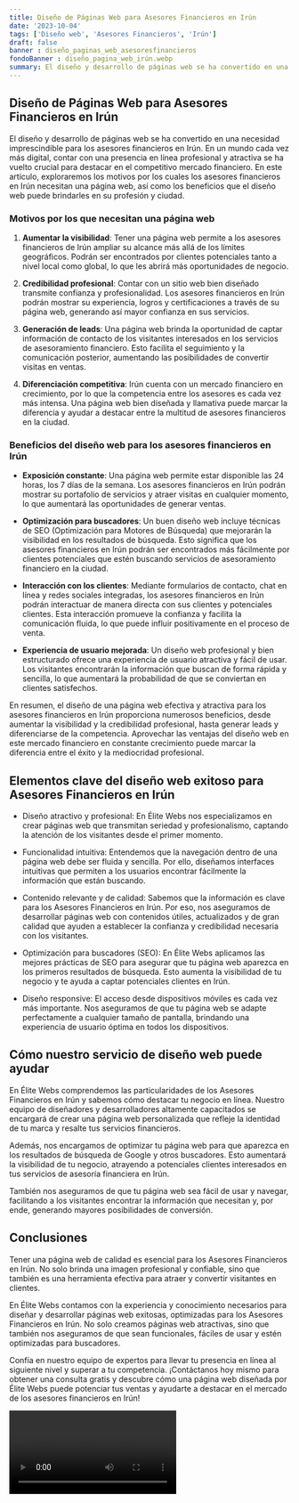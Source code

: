 ```yaml
---
title: Diseño de Páginas Web para Asesores Financieros en Irún
date: '2023-10-04'
tags: ['Diseño web', 'Asesores Financieros', 'Irún']
draft: false
banner : diseño_paginas_web_asesoresfinancieros
fondoBanner : diseño_pagina_web_irún.webp
summary: El diseño y desarrollo de páginas web se ha convertido en una necesidad imprescindible para los asesores financieros en Irún. En un mundo cada vez más digital, contar con una presencia en línea profesional y atractiva se ha vuelto crucial para destacar en el competitivo mercado financiero. En este artículo, exploraremos los motivos por los cuales los asesores financieros en Irún necesitan una página web, así como los beneficios que el diseño web puede brindarles en su profesión y ciudad.
---
```


## Diseño de Páginas Web para Asesores Financieros en Irún

El diseño y desarrollo de páginas web se ha convertido en una necesidad imprescindible para los asesores financieros en Irún. En un mundo cada vez más digital, contar con una presencia en línea profesional y atractiva se ha vuelto crucial para destacar en el competitivo mercado financiero. En este artículo, exploraremos los motivos por los cuales los asesores financieros en Irún necesitan una página web, así como los beneficios que el diseño web puede brindarles en su profesión y ciudad.

### Motivos por los que necesitan una página web

1. **Aumentar la visibilidad**: Tener una página web permite a los asesores financieros de Irún ampliar su alcance más allá de los límites geográficos. Podrán ser encontrados por clientes potenciales tanto a nivel local como global, lo que les abrirá más oportunidades de negocio.

2. **Credibilidad profesional**: Contar con un sitio web bien diseñado transmite confianza y profesionalidad. Los asesores financieros en Irún podrán mostrar su experiencia, logros y certificaciones a través de su página web, generando así mayor confianza en sus servicios.

3. **Generación de leads**: Una página web brinda la oportunidad de captar información de contacto de los visitantes interesados en los servicios de asesoramiento financiero. Esto facilita el seguimiento y la comunicación posterior, aumentando las posibilidades de convertir visitas en ventas.

4. **Diferenciación competitiva**: Irún cuenta con un mercado financiero en crecimiento, por lo que la competencia entre los asesores es cada vez más intensa. Una página web bien diseñada y llamativa puede marcar la diferencia y ayudar a destacar entre la multitud de asesores financieros en la ciudad.

### Beneficios del diseño web para los asesores financieros en Irún

- **Exposición constante**: Una página web permite estar disponible las 24 horas, los 7 días de la semana. Los asesores financieros en Irún podrán mostrar su portafolio de servicios y atraer visitas en cualquier momento, lo que aumentará las oportunidades de generar ventas.

- **Optimización para buscadores**: Un buen diseño web incluye técnicas de SEO (Optimización para Motores de Búsqueda) que mejorarán la visibilidad en los resultados de búsqueda. Esto significa que los asesores financieros en Irún podrán ser encontrados más fácilmente por clientes potenciales que estén buscando servicios de asesoramiento financiero en la ciudad.

- **Interacción con los clientes**: Mediante formularios de contacto, chat en línea y redes sociales integradas, los asesores financieros en Irún podrán interactuar de manera directa con sus clientes y potenciales clientes. Esta interacción promueve la confianza y facilita la comunicación fluida, lo que puede influir positivamente en el proceso de venta.

- **Experiencia de usuario mejorada**: Un diseño web profesional y bien estructurado ofrece una experiencia de usuario atractiva y fácil de usar. Los visitantes encontrarán la información que buscan de forma rápida y sencilla, lo que aumentará la probabilidad de que se conviertan en clientes satisfechos.

En resumen, el diseño de una página web efectiva y atractiva para los asesores financieros en Irún proporciona numerosos beneficios, desde aumentar la visibilidad y la credibilidad profesional, hasta generar leads y diferenciarse de la competencia. Aprovechar las ventajas del diseño web en este mercado financiero en constante crecimiento puede marcar la diferencia entre el éxito y la mediocridad profesional.

<GifSeo />

<Cta />

## Elementos clave del diseño web exitoso para Asesores Financieros en Irún

- Diseño atractivo y profesional: En Élite Webs nos especializamos en crear páginas web que transmitan seriedad y profesionalismo, captando la atención de los visitantes desde el primer momento.

- Funcionalidad intuitiva: Entendemos que la navegación dentro de una página web debe ser fluida y sencilla. Por ello, diseñamos interfaces intuitivas que permiten a los usuarios encontrar fácilmente la información que están buscando.

- Contenido relevante y de calidad: Sabemos que la información es clave para los Asesores Financieros en Irún. Por eso, nos aseguramos de desarrollar páginas web con contenidos útiles, actualizados y de gran calidad que ayuden a establecer la confianza y credibilidad necesaria con los visitantes.

- Optimización para buscadores (SEO): En Élite Webs aplicamos las mejores prácticas de SEO para asegurar que tu página web aparezca en los primeros resultados de búsqueda. Esto aumenta la visibilidad de tu negocio y te ayuda a captar potenciales clientes en Irún.

- Diseño responsive: El acceso desde dispositivos móviles es cada vez más importante. Nos aseguramos de que tu página web se adapte perfectamente a cualquier tamaño de pantalla, brindando una experiencia de usuario óptima en todos los dispositivos.

## Cómo nuestro servicio de diseño web puede ayudar

En Élite Webs comprendemos las particularidades de los Asesores Financieros en Irún y sabemos cómo destacar tu negocio en línea. Nuestro equipo de diseñadores y desarrolladores altamente capacitados se encargará de crear una página web personalizada que refleje la identidad de tu marca y resalte tus servicios financieros.

Además, nos encargamos de optimizar tu página web para que aparezca en los resultados de búsqueda de Google y otros buscadores. Esto aumentará la visibilidad de tu negocio, atrayendo a potenciales clientes interesados en tus servicios de asesoría financiera en Irún.

También nos aseguramos de que tu página web sea fácil de usar y navegar, facilitando a los visitantes encontrar la información que necesitan y, por ende, generando mayores posibilidades de conversión.

## Conclusiones

Tener una página web de calidad es esencial para los Asesores Financieros en Irún. No solo brinda una imagen profesional y confiable, sino que también es una herramienta efectiva para atraer y convertir visitantes en clientes.

En Élite Webs contamos con la experiencia y conocimiento necesarios para diseñar y desarrollar páginas web exitosas, optimizadas para los Asesores Financieros en Irún. No solo creamos páginas web atractivas, sino que también nos aseguramos de que sean funcionales, fáciles de usar y estén optimizadas para buscadores.

Confía en nuestro equipo de expertos para llevar tu presencia en línea al siguiente nivel y superar a tu competencia. ¡Contáctanos hoy mismo para obtener una consulta gratis y descubre cómo una página web diseñada por Élite Webs puede potenciar tus ventas y ayudarte a destacar en el mercado de los asesores financieros en Irún!

<Video />

<CtaBot job='Asesores Financieros' city='Irún'/>

<Gmaps query='Irún+españa+maps' />